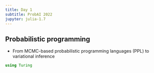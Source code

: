 ```yaml
---
title: Day 1
subtitle: ProbAI 2022
jupyter: julia-1.7
---
```


## Probabilistic programming

- From MCMC-based probabilistic programming languages (PPL) to variational inference

```julia
using Turing
```



